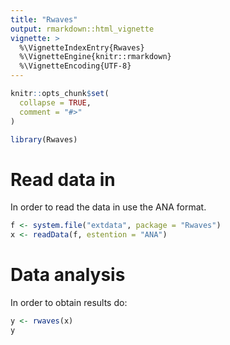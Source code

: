 ```yaml
---
title: "Rwaves"
output: rmarkdown::html_vignette
vignette: >
  %\VignetteIndexEntry{Rwaves}
  %\VignetteEngine{knitr::rmarkdown}
  %\VignetteEncoding{UTF-8}
---
```


```r
knitr::opts_chunk$set(
  collapse = TRUE,
  comment = "#>"
)
```

```r
library(Rwaves)
```

# Read data in

In order to read the data in use the ANA format.

```r
f <- system.file("extdata", package = "Rwaves")
x <- readData(f, estention = "ANA")
```

# Data analysis

In order to obtain results do:

```r
y <- rwaves(x)
y
```

